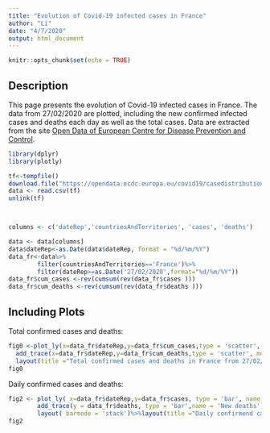 ```yaml
---
title: "Evolution of Covid-19 infected cases in France"
author: "Li"
date: "4/7/2020"
output: html_document
---
```


```r
knitr::opts_chunk$set(echo = TRUE)
```

## Description
This page presents the evolution of Covid-19 infected cases in France. The data from 27/02/2020 are plotted, including the new confirmed infected cases and deaths each day as well as the total cases.  Data are extracted from the site [Open Data of European Centre for Disease Prevention and Control](https://opendata.ecdc.europa.eu/covid19/casedistribution/csv).

```r
library(dplyr)
library(plotly)

tf<-tempfile()
download.file("https://opendata.ecdc.europa.eu/covid19/casedistribution/csv",tf)
data <- read.csv(tf)
unlink(tf)



columns <- c('dateRep','countriesAndTerritories', 'cases', 'deaths')

data <- data[columns]
data$dateRep<-as.Date(data$dateRep, format = "%d/%m/%Y")
data_fr<-data%>%
        filter(countriesAndTerritories=='France')%>%
        filter(dateRep>=as.Date('27/02/2020',format="%d/%m/%Y"))
data_fr$cum_cases <-rev(cumsum(rev(data_fr$cases )))
data_fr$cum_deaths <-rev(cumsum(rev(data_fr$deaths )))
```
## Including Plots
Total confirmed cases and deaths:
```r
fig0 <-plot_ly(x=data_fr$dateRep,y=data_fr$cum_cases,type = 'scatter', mode = 'lines',name = "Total confirmed cases",width = 800, height = 500 )%>%
  add_trace(x=data_fr$dateRep,y=data_fr$cum_deaths,type = 'scatter', mode = 'lines',name = "Total deaths")%>%
  layout(title ="Total confirmed cases and deaths in France from 27/02/2020")
fig0
```


Daily confirmed cases and deaths:
```r
fig2 <- plot_ly( x=data_fr$dateRep,y=data_fr$cases, type = 'bar', name = 'New confirmed cases',width = 800, height = 500) %>%
        add_trace(y = data_fr$deaths, type = 'bar',name = 'New deaths') %>% 
        layout( barmode = 'stack')%>%layout(title ="Daily confirmend cases and deaths in France from 27/02/2020")
fig2
```
